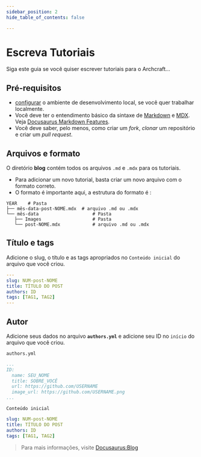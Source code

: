 ```yaml
---
sidebar_position: 2
hide_table_of_contents: false

---
```


# Escreva Tutoriais

Siga este guia se você quiser escrever tutoriais para o Archcraft...

## Pré-requisitos

- [configurar](setup-env.mdx) o ambiente de desenvolvimento local, se você quer trabalhar localmente. 
- Você deve ter o entendimento básico da sintaxe de [Markdown](https://www.markdownguide.org/cheat-sheet) e [MDX](https://mdxjs.com). Veja [Docusaurus Markdown Features](https://docusaurus.io/docs/markdown-features).
- Você deve saber, pelo menos, como criar um *fork*, *clonar* um repositório e criar um *pull request*.

## Arquivos e formato

O diretório **blog** contém todos os arquivos `.md` e `.mdx` para os tutoriais.

- Para adicionar um novo tutorial, basta criar um novo arquivo com o formato correto.
- O formato é importante aqui, a estrutura do formato é :
```
YEAR 	# Pasta
├── mês-data-post-NOME.mdx	# arquivo .md ou .mdx
└── mês-data					# Pasta
   ├── Images					# Pasta
   └── post-NOME.mdx			# arquivo .md ou .mdx
```

## Título e tags

Adicione o slug, o título e as tags apropriados no `Conteúdo inicial` do arquivo que você criou.
```yml
---
slug: NUM-post-NOME
title: TÍTULO DO POST
authors: ID
tags: [TAG1, TAG2]
---
```

## Autor

Adicione seus dados no arquivo **`authors.yml`** e adicione seu ID no `início` do arquivo que você criou.

`authors.yml`
```yml
...
ID:
  name: SEU_NOME
  title: SOBRE_VOCÊ
  url: https://github.com/USERNAME
  image_url: https://github.com/USERNAME.png
...
```

`Conteúdo inicial`
```yml {3}
slug: NUM-post-NOME
title: TÍTULO DO POST
authors: ID
tags: [TAG1, TAG2]
```

> Para mais informações, visite [Docusaurus:Blog](https://docusaurus.io/docs/blog)
